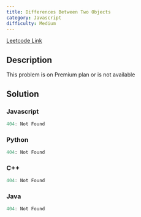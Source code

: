 ```yaml
---
title: Differences Between Two Objects
category: Javascript
difficulty: Medium
---
```


<Callout>

[Leetcode Link](https://leetcode.com/problems/differences-between-two-objects)

</Callout>

## Description
This problem is on Premium plan or is not available

## Solution

### Javascript
```javascript
404: Not Found
```
### Python
```python
404: Not Found
```
### C++
```cpp
404: Not Found
```
### Java
```java
404: Not Found
```


